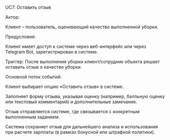 UC7: Оставить отзыв

Актор:

Клиент – пользователь, оценивающий качество выполненной уборки.

Предусловия:

Клиент имеет доступ к системе через веб-интерфейс или через Telegram Bot, зарегистрирован в системе.

Триггер: После выполнения уборки клиент/сотрудник объекта решает оставить отзыв о качестве уборки.

Основной поток событий:

Клиент выбирает опцию «Оставить отзыв» в системе.

Заполняет форму отзыва, указывая оценку (например, балльную оценку или текстовый комментарий) и дополнительные замечания.

Отзыв отправляется системе, где связывается с конкретным выполненным заданием.

Система сохраняет отзыв для дальнейшего анализа и использования при расчете зарплаты (в рамках бонусной или штрафной политики).
